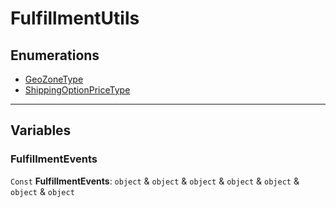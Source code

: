
# FulfillmentUtils

## Enumerations

- [GeoZoneType](../FulfillmentUtils/enums/utils.FulfillmentUtils.GeoZoneType/page.mdx)
- [ShippingOptionPriceType](../FulfillmentUtils/enums/utils.FulfillmentUtils.ShippingOptionPriceType/page.mdx)

___

## Variables

### FulfillmentEvents

 `Const` **FulfillmentEvents**: `object` & `object` & `object` & `object` & `object` & `object` & `object`
